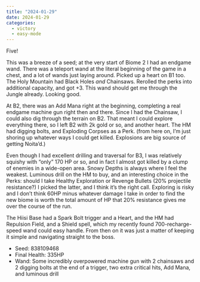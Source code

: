 ```yaml
---
title: "2024-01-29"
date: 2024-01-29
categories:
  - victory
  - easy-mode
---
```


Five!

This was a breeze of a seed; at the very start of Biome 2 I had an endgame wand.
There was a teleport wand at the literal beginning of the game in a chest, and a lot of wands just laying around.
Picked up a heart on B1 too. The Holy Mountain had Black Holes _and_ Chainsaws. Rerolled the perks into additional capacity,
and got +3. This wand should get me through the Jungle already. Looking good.

At B2, there was an Add Mana right at the beginning, completing a real endgame machine gun right then and there.
Since I had the Chainsaw, I could also dig through the terrain on B2. That meant I could explore everything there,
so I left B2 with 2k gold or so, and another heart. The HM had digging bolts, and Exploding Corpses as a Perk. (from here on, I'm just shoring up
whatever ways I could get killed. Explosions are big source of getting Noita'd.)

Even though I had excellent drilling and traversal for B3, I was relatively squishy with "only" 170 HP or so, and in fact I almost got
killed by a clump of enemies in a wide-open area. Snowy Depths is always where I feel the weakest.
Luminous drill on the HM to buy, and an interesting choice in the Perks: should I take Healthy Exploration or Revenge Bullets (20% projectile resistance?)
I picked the latter, and I think it's the right call. 
Exploring is risky and I don't think 60HP minus whatever damage I take in order to find the new biome is worth the total amount of HP
that 20% resistance gives me over the course of the run.

The Hiisi Base had a Spark Bolt trigger and a Heart, and the HM had Repulsion Field, and a Shield spell, which my recently found 700-recharge-speed wand could easy handle.
From then on it was just a matter of keeping it simple and navigating straight to the boss.

- Seed: 838109468
- Final Health: 335HP
- Wand: Some incredibly overpowered machine gun with 2 chainsaws and 2 digging bolts at the end of a trigger, two extra critical hits, Add Mana, and luminous drill
